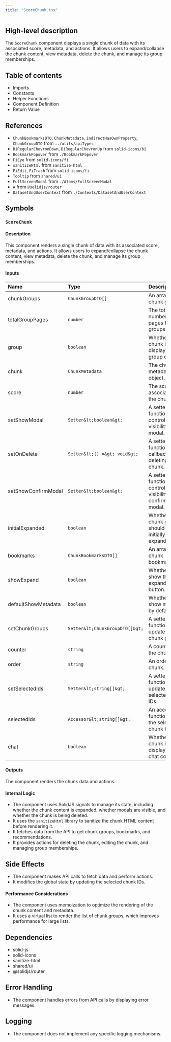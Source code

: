 ```yaml
---
title: "ScoreChunk.tsx"
---
```


## High-level description
The `ScoreChunk` component displays a single chunk of data with its associated score, metadata, and actions. It allows users to expand/collapse the chunk content, view metadata, delete the chunk, and manage its group memberships.

## Table of contents
- Imports
- Constants
- Helper Functions
- Component Definition
- Return Value

## References
- `ChunkBookmarksDTO`, `ChunkMetadata`, `indirectHasOwnProperty`, `ChunkGroupDTO` from `../utils/apiTypes`
- `BiRegularChevronDown`, `BiRegularChevronUp` from `solid-icons/bi`
- `BookmarkPopover` from `./BookmarkPopover`
- `FiEye` from `solid-icons/fi`
- `sanitizeHtml` from `sanitize-html`
- `FiEdit`, `FiTrash` from `solid-icons/fi`
- `Tooltip` from `shared/ui`
- `FullScreenModal` from `./Atoms/FullScreenModal`
- `A` from `@solidjs/router`
- `DatasetAndUserContext` from `./Contexts/DatasetAndUserContext`

## Symbols
### `ScoreChunk`
#### Description
This component renders a single chunk of data with its associated score, metadata, and actions. It allows users to expand/collapse the chunk content, view metadata, delete the chunk, and manage its group memberships.

#### Inputs
| Name | Type | Description |
|:-----|:-----|:------------|
| chunkGroups | `ChunkGroupDTO[]` | An array of chunk groups. |
| totalGroupPages | `number` | The total number of pages for chunk groups. |
| group | `boolean` | Whether the chunk is displayed in a group context. |
| chunk | `ChunkMetadata` | The chunk metadata object. |
| score | `number` | The score associated with the chunk. |
| setShowModal | `Setter&lt;boolean&gt;` | A setter function to control the visibility of a modal. |
| setOnDelete | `Setter&lt;() =&gt; void&gt;` | A setter function to set a callback for deleting the chunk. |
| setShowConfirmModal | `Setter&lt;boolean&gt;` | A setter function to control the visibility of a confirmation modal. |
| initialExpanded | `boolean` | Whether the chunk content should be initially expanded. |
| bookmarks | `ChunkBookmarksDTO[]` | An array of chunk bookmarks. |
| showExpand | `boolean` | Whether to show the expand/collapse button. |
| defaultShowMetadata | `boolean` | Whether to show metadata by default. |
| setChunkGroups | `Setter&lt;ChunkGroupDTO[]&gt;` | A setter function to update the chunk groups. |
| counter | `string` | A counter for the chunk. |
| order | `string` | An order for the chunk. |
| setSelectedIds | `Setter&lt;string[]&gt;` | A setter function to update the selected chunk IDs. |
| selectedIds | `Accessor&lt;string[]&gt;` | An accessor function to get the selected chunk IDs. |
| chat | `boolean` | Whether the chunk is displayed in a chat context. |

#### Outputs
The component renders the chunk data and actions.

#### Internal Logic
- The component uses SolidJS signals to manage its state, including whether the chunk content is expanded, whether modals are visible, and whether the chunk is being deleted.
- It uses the `sanitizeHtml` library to sanitize the chunk HTML content before rendering it.
- It fetches data from the API to get chunk groups, bookmarks, and recommendations.
- It provides actions for deleting the chunk, editing the chunk, and managing group memberships.

## Side Effects
- The component makes API calls to fetch data and perform actions.
- It modifies the global state by updating the selected chunk IDs.

#### Performance Considerations
- The component uses memoization to optimize the rendering of the chunk content and metadata.
- It uses a virtual list to render the list of chunk groups, which improves performance for large lists.

## Dependencies
- solid-js
- solid-icons
- sanitize-html
- shared/ui
- @solidjs/router

## Error Handling
- The component handles errors from API calls by displaying error messages.

## Logging
- The component does not implement any specific logging mechanisms.
